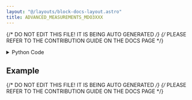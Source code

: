 ```yaml
---
layout: "@/layouts/block-docs-layout.astro"
title: ADVANCED_MEASUREMENTS_MDO3XXX
---
```


{/* DO NOT EDIT THIS FILE! IT IS BEING AUTO GENERATED */}
{/* PLEASE REFER TO THE CONTRIBUTION GUIDE ON THE DOCS PAGE */}


<PythonDocsDisplay docstring={docstring} />

<details>
<summary>Python Code</summary>

```python
from flojoy import flojoy, DataContainer, Scalar, VisaConnection
from typing import Optional, Literal


@flojoy(inject_connection=True)
def ADVANCED_MEASUREMENTS_MDO3XXX(
    connection: VisaConnection,
    channel: int = 0,
    measurement: str = "period",
    statistic: Literal["instant", "mean", "max", "min", "stdev"] = "instant",
    default: Optional[DataContainer] = None,
) -> Scalar:
    """The ADVANCED_MEASUREMENTS_MDO3XXX node extracts waveform measurements from an MDO3xxx oscilloscope.

    This node is similar to MEASUREMENTS_MDO3XXX node but more measurements
    are availble. The available measurements are as follows:

    amplitude, area, burst, carea, cmean, crms, delay, distduty, extinctdb,
    extinctpct, extinctratio, eyeheight, eyewidth, fall, frequency, high, hits,
    low, maximum, mean, median, minimum, ncross, nduty, novershoot, nwidth,
    pbase, pcross, pctcross, pduty, peakhits, period, phase, pk2pk, pkpkjitter,
    pkpknoise, povershoot, ptop, pwidth, qfactor, rise, rms, rmsjitter,
    rmsnoise, sigma1, sigma2, sigma3, sixsigmajit, snratio, stddev, undefined,
    waveforms

    Also available are 5 statistic modes:
    instant, mean, max, min, and stdev where instant is a single measurement
    and stdev is the standard deviation of the mean.

    Requires a CONNECTION_MDO3XXX node at the start of the app to connect with
    the instrument. The VISA address will then be listed under 'connection'.

    This node should also work with compatible Tektronix scopes (untested):
    MDO4xxx, MSO4xxx, and DPO4xxx. Many of the advanced measurements are likely
    to not function with different model numbers.

    Parameters
    ----------
    connection: VisaConnection
        The VISA address (requires the CONNECTION_MDO3XXX node).
    channel: int
        The channel with which to create a measurement for.
    measurement: str
        The measurement to make.
    statistic: str
        The type of statistic to take for the measurement.

    Returns
    -------
    DataContainer
        Scalar: The measurement from the oscilloscope channel.
    """

    measures = {
        "amplitude",
        "area",
        "burst",
        "carea",
        "cmean",
        "crms",
        "delay",
        "distduty",
        "extinctdb",
        "extinctpct",
        "extinctratio",
        "eyeheight",
        "eyewidth",
        "fall",
        "frequency",
        "high",
        "hits",
        "low",
        "maximum",
        "mean",
        "median",
        "minimum",
        "ncross",
        "nduty",
        "novershoot",
        "nwidth",
        "pbase",
        "pcross",
        "pctcross",
        "pduty",
        "peakhits",
        "period",
        "phase",
        "pk2pk",
        "pkpkjitter",
        "pkpknoise",
        "povershoot",
        "ptop",
        "pwidth",
        "qfactor",
        "rise",
        "rms",
        "rmsjitter",
        "rmsnoise",
        "sigma1",
        "sigma2",
        "sigma3",
        "sixsigmajit",
        "snratio",
        "stddev",
        "undefined",
        "waveforms",
    }

    assert (
        measurement in measures
    ), f"The select measurement ({measurement}) is not availble."

    tek = connection.get_handle()

    tek.measurement[0].source1(f"CH{int(channel + 1)}")

    measurement = getattr(tek.measurement[0], measurement)

    if statistic == "instant":
        value = measurement()
    else:
        measurement = getattr(measurement, statistic)
        value = measurement()

    return Scalar(c=value)

```

[Find this Flojoy Block on GitHub](https://github.com/flojoy-ai/blocks/blob/main/blocks/IO/INSTRUMENTS/OSCILLOSCOPES/TEKTRONIX/MDO3XXX/ADVANCED/ADVANCED_MEASUREMENTS_MDO3XXX/ADVANCED_MEASUREMENTS_MDO3XXX.py)

</details>

## Example


<GetHelpWidget />


<AppDisplay app={app} blockName="ADVANCED_MEASUREMENTS_MDO3XXX" client:visible />


<Example />

{/* DO NOT EDIT THIS FILE! IT IS BEING AUTO GENERATED */}
{/* PLEASE REFER TO THE CONTRIBUTION GUIDE ON THE DOCS PAGE */}
